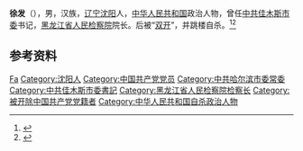 '''徐发'''（{{bd|1945年|10月|2005年|8月13日}}），男，汉族，[[辽宁|辽宁]][[沈阳|沈阳]]人，[[中华人民共和国|中华人民共和国]]政治人物，曾任[[中共佳木斯市委|中共佳木斯市委]]书记，[[黑龙江省人民检察院|黑龙江省人民检察院]]院长。后被“[[双开|双开]]”，并跳楼自杀。<ref>{{Cite web|title=拆解黑龙江卖官链|url=http://finance.sina.com.cn/g/20050430/10291565104.shtml|accessdate=2020-07-07|work=和讯网|archive-date=2021-01-24|archive-url=https://web.archive.org/web/20210124002832/http://finance.sina.com.cn/g/20050430/10291565104.shtml}}</ref><ref>{{Cite web|title=黑龙江省高官被调查期间跳楼自杀|url=https://www.voachinese.com/a/a-21-w2005-09-07-voa14-63039762/1043111.html|accessdate=2020-07-07|work=美国之音|language=zh|archive-date=2020-07-07|archive-url=https://web.archive.org/web/20200707203804/https://www.voachinese.com/a/a-21-w2005-09-07-voa14-63039762/1043111.html}}</ref>

== 参考资料 ==
{{reflist}}

{{中国人物小作品}}

{{Authority control}}
{{DEFAULTSORT:Xu徐}}
[[Category:徐姓|Fa]]
[[Category:沈阳人|Category:沈阳人]]
[[Category:中国共产党党员|Category:中国共产党党员]]
[[Category:中共哈尔滨市委常委|Category:中共哈尔滨市委常委]]
[[Category:中共佳木斯市委書記|Category:中共佳木斯市委書記]]
[[Category:黑龙江省人民检察院检察长|Category:黑龙江省人民检察院检察长]]
[[Category:被开除中国共产党党籍者|Category:被开除中国共产党党籍者]]
[[Category:中华人民共和国自杀政治人物|Category:中华人民共和国自杀政治人物]]